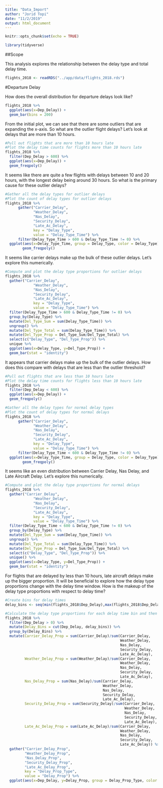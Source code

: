 ```yaml
---
title: "Data_Import"
author: "Jorid Topi"
date: "11/2/2019"
output: html_document
---
```


```r
knitr::opts_chunk$set(echo = TRUE)
```


```r
library(tidyverse)
```


##Scope

This analysis explores the relationship between the delay type and total delay time. 


```r
flights_2018 <- readRDS("../app/data/flights_2018.rds")
```


#Departure Delay

How does the overall distribution for departure delays look like?

```r
flights_2018 %>%
  ggplot(aes(x=Dep_Delay)) +
  geom_bar(bins = 200)
```

From the initial plot, we can see that there are some outliers that are expanding the x-axis. So what are the outlier flight delays? Let's look at delays that are more than 10 hours.

```r
#Pull out flights that are more than 10 hours late
#Plot the delay time counts for flights more than 10 hours late
flights_2018 %>%
  filter(Dep_Delay > 600) %>%
  ggplot(aes(x=Dep_Delay)) +
  geom_freqpoly()
```

It seems like there are quite a few flights with delays between 10 and 20 hours, with the longest delay being around 30 hours. So what is the primary cause for these outlier delays?


```r
#Gather all the delay types for outlier delays 
#Plot the count of delay types for outlier delays
flights_2018 %>%
      gather("Carrier_Delay", 
             "Weather_Delay", 
             "Nas_Delay", 
             "Security_Delay", 
             "Late_Ac_Delay", 
             key = "Delay_Type", 
             value = "Delay_Type_Time") %>%
      filter(Delay_Type_Time > 600 & Delay_Type_Time != 0) %>%
  ggplot(aes(x=Delay_Type_Time, group = Delay_Type, color = Delay_Type)) +
        geom_freqpoly()

```

It seems like carrier delays make up the bulk of these outlier delays. Let's explore this numerically.

```r
#Compute and plot the delay type proportions for outlier delays
flights_2018 %>%
  gather("Carrier_Delay", 
             "Weather_Delay", 
             "Nas_Delay", 
             "Security_Delay", 
             "Late_Ac_Delay", 
             key = "Delay_Type", 
             value = "Delay_Type_Time") %>%
  filter(Delay_Type_Time > 600 & Delay_Type_Time != 0) %>%
  group_by(Delay_Type) %>%
  mutate(Del_Type_Sum = sum(Delay_Type_Time)) %>%
  ungroup() %>%
  mutate(Del_Type_Total = sum(Delay_Type_Time)) %>%
  mutate(Del_Type_Prop = Del_Type_Sum/Del_Type_Total) %>%
  select(c("Delay_Type", "Del_Type_Prop")) %>%
  unique %>%
  ggplot(aes(x=Delay_Type, y=Del_Type_Prop)) +
  geom_bar(stat = "identity")
```

It appears that carrier delays make up the bulk of the outlier delays. How does this compare with delays that are less than the outlier threshold?

```r
#Pull out flights that are less than 10 hours late
#Plot the delay time counts for flights less than 10 hours late
flights_2018 %>%
  filter(Dep_Delay < 600) %>%
  ggplot(aes(x=Dep_Delay)) +
  geom_freqpoly()
```

```r
#Gather all the delay types for normal delay types
#Plot the count of delay types for normal delays
flights_2018 %>%
      gather("Carrier_Delay", 
             "Weather_Delay", 
             "Nas_Delay", 
             "Security_Delay", 
             "Late_Ac_Delay", 
             key = "Delay_Type", 
             value = "Delay_Type_Time") %>%
      filter(Delay_Type_Time < 600 & Delay_Type_Time != 0) %>%
  ggplot(aes(x=Delay_Type_Time, group = Delay_Type, color = Delay_Type)) +
        geom_freqpoly()
```

It seems like an even distribution between Carrier Delay, Nas Delay, and Late Aircraft Delay. Let's explore this numerically.

```r
#Compute and plot the delay type proportions for normal delays
flights_2018 %>%
  gather("Carrier_Delay", 
             "Weather_Delay", 
             "Nas_Delay", 
             "Security_Delay", 
             "Late_Ac_Delay", 
             key = "Delay_Type", 
             value = "Delay_Type_Time") %>%
  filter(Delay_Type_Time < 600 & Delay_Type_Time != 0) %>%
  group_by(Delay_Type) %>%
  mutate(Del_Type_Sum = sum(Delay_Type_Time)) %>%
  ungroup() %>%
  mutate(Del_Type_Total = sum(Delay_Type_Time)) %>%
  mutate(Del_Type_Prop = Del_Type_Sum/Del_Type_Total) %>%
  select(c("Delay_Type", "Del_Type_Prop")) %>%
  unique() %>%
  ggplot(aes(x=Delay_Type, y=Del_Type_Prop)) +
  geom_bar(stat = "identity")
```

For flights that are delayed by less than 10 hours, late aircraft delays make up the bigger proportion. It will be beneficial to explore how the delay type proportions change with the delay time window. How is the makeup of the delay type proportions with respect to delay time?


```r
#Create bins for delay times
delay_bins <- seq(min(flights_2018$Dep_Delay),max(flights_2018$Dep_Delay),30)

#Calculate the delay type proportions for each delay time bin and then plot
flights_2018 %>%
  filter(Dep_Delay > 0) %>%
  mutate(Delay_Bins = cut(Dep_Delay, delay_bins)) %>%
  group_by(Delay_Bins) %>%
  mutate(Carrier_Delay_Prop = sum(Carrier_Delay)/sum(Carrier_Delay, 
                                                     Weather_Delay, 
                                                     Nas_Delay, 
                                                     Security_Delay, 
                                                     Late_Ac_Delay),
         Weather_Delay_Prop = sum(Weather_Delay)/sum(Carrier_Delay, 
                                                     Weather_Delay, 
                                                     Nas_Delay, 
                                                     Security_Delay, 
                                                     Late_Ac_Delay),
         Nas_Delay_Prop = sum(Nas_Delay)/sum(Carrier_Delay, 
                                             Weather_Delay, 
                                             Nas_Delay, 
                                             Security_Delay, 
                                             Late_Ac_Delay),
         Security_Delay_Prop = sum(Security_Delay)/sum(Carrier_Delay, 
                                                       Weather_Delay, 
                                                       Nas_Delay, 
                                                       Security_Delay, 
                                                       Late_Ac_Delay),
         Late_Ac_Delay_Prop = sum(Late_Ac_Delay)/sum(Carrier_Delay, 
                                                     Weather_Delay, 
                                                     Nas_Delay, 
                                                     Security_Delay, 
                                                     Late_Ac_Delay)) %>%
  gather("Carrier_Delay_Prop",
         "Weather_Delay_Prop",
         "Nas_Delay_Prop",
         "Security_Delay_Prop",
         "Late_Ac_Delay_Prop",
         key = "Delay_Prop_Type",
         value = "Delay_Prop") %>%
  ggplot(aes(x=Dep_Delay, y=Delay_Prop, group = Delay_Prop_Type, color = Delay_Prop_Type)) + geom_point() + geom_smooth()
  
```


